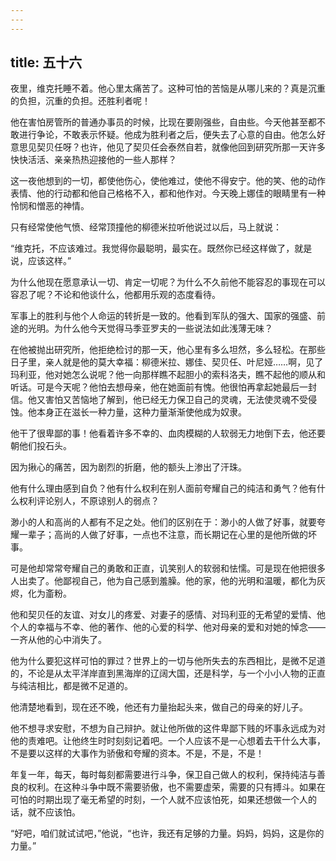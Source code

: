 ```yaml
---
---
---
```

title: 五十六
---



夜里，维克托睡不着。他心里太痛苦了。这种可怕的苦恼是从哪儿来的？真是沉重的负担，沉重的负担。还胜利者呢！

他在害怕房管所的普通办事员的时候，比现在要刚强些，自由些。今天他甚至都不敢进行争论，不敢表示怀疑。他成为胜利者之后，便失去了心意的自由。他怎么好意思见契贝任呀？也许，他见了契贝任会泰然自若，就像他回到研究所那一天许多快快活活、亲亲热热迎接他的一些人那样？

这一夜他想到的一切，都使他伤心，使他难过，使他不得安宁。他的笑、他的动作表情、他的行动都和他自己格格不入，都和他作对。今天晚上娜佳的眼睛里有一种怜悯和憎恶的神情。

只有经常使他气愤、经常顶撞他的柳德米拉听他说过以后，马上就说：

“维克托，不应该难过。我觉得你最聪明，最实在。既然你已经这样做了，就是说，应该这样。”

为什么他现在愿意承认一切、肯定一切呢？为什么不久前他不能容忍的事现在可以容忍了呢？不论和他谈什么，他都用乐观的态度看待。

军事上的胜利与他个人命运的转折是一致的。他看到军队的强大、国家的强盛、前途的光明。为什么他今天觉得马季亚罗夫的一些说法如此浅薄无味？

在他被抛出研究所，他拒绝检讨的那一天，他心里有多么坦然，多么轻松。在那些日子里，亲人就是他的莫大幸福：柳德米拉、娜佳、契贝任、叶尼娅……啊，见了玛利亚，他对她怎么说呢？他一向那样瞧不起胆小的索科洛夫，瞧不起他的顺从和听话。可是今天呢？他怕去想母亲，他在她面前有愧。他很怕再拿起她最后一封信。他又害怕又苦恼地了解到，他已经无力保卫自己的灵魂，无法使灵魂不受侵蚀。他本身正在滋长一种力量，这种力量渐渐使他成为奴隶。

他干了很卑鄙的事！他看着许多不幸的、血肉模糊的人软弱无力地倒下去，他还要朝他们投石头。

因为揪心的痛苦，因为剧烈的折磨，他的额头上渗出了汗珠。

他有什么理由感到自负？他有什么权利在别人面前夸耀自己的纯洁和勇气？他有什么权利评论别人，不原谅别人的弱点？

渺小的人和高尚的人都有不足之处。他们的区别在于：渺小的人做了好事，就要夸耀一辈子；高尚的人做了好事，一点也不注意，而长期记在心里的是他所做的坏事。

可是他却常常夸耀自己的勇敢和正直，讥笑别人的软弱和怯懦。可是现在他把很多人出卖了。他鄙视自己，他为自己感到羞臊。他的家，他的光明和温暖，都化为灰烬，化为齑粉。

他和契贝任的友谊、对女儿的疼爱、对妻子的感情、对玛利亚的无希望的爱情、他个人的幸福与不幸、他的著作、他的心爱的科学、他对母亲的爱和对她的悼念——一齐从他的心中消失了。

他为什么要犯这样可怕的罪过？世界上的一切与他所失去的东西相比，是微不足道的，不论是从太平洋岸直到黑海岸的辽阔大国，还是科学，与一个小小人物的正直与纯洁相比，都是微不足道的。

他清楚地看到，现在还不晚，他还有力量抬起头来，做自己的母亲的好儿子。

他不想寻求安慰，不想为自己辩护。就让他所做的这件卑鄙下贱的坏事永远成为对他的责难吧。让他终生时时刻刻记着吧。一个人应该不是一心想着去干什么大事，不是要以这样的大事作为骄傲和夸耀的资本。不是，不是，不是！

年复一年，每天，每时每刻都需要进行斗争，保卫自己做人的权利，保持纯洁与善良的权利。在这种斗争中既不需要骄傲，也不需要虚荣，需要的只有搏斗。如果在可怕的时期出现了毫无希望的时刻，一个人就不应该怕死，如果还想做一个人的话，就不应该怕。

“好吧，咱们就试试吧，”他说，“也许，我还有足够的力量。妈妈，妈妈，这是你的力量。”